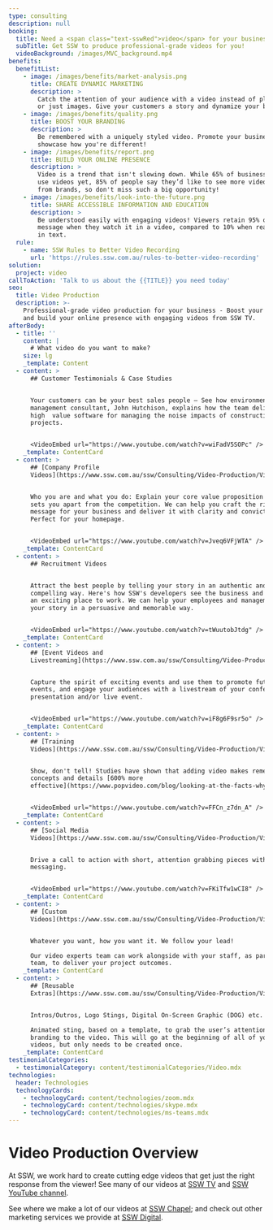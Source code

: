 ```yaml
---
type: consulting
description: null
booking:
  title: Need a <span class="text-sswRed">video</span> for your business?
  subTitle: Get SSW to produce professional-grade videos for you!
  videoBackground: /images/MVC_background.mp4
benefits:
  benefitList:
    - image: /images/benefits/market-analysis.png
      title: CREATE DYNAMIC MARKETING
      description: >
        Catch the attention of your audience with a video instead of plain text 
        or just images. Give your customers a story and dynamize your business.
    - image: /images/benefits/quality.png
      title: BOOST YOUR BRANDING
      description: >
        Be remembered with a uniquely styled video. Promote your business and 
        showcase how you're different!
    - image: /images/benefits/report.png
      title: BUILD YOUR ONLINE PRESENCE
      description: >
        Video is a trend that isn't slowing down. While 65% of business don't 
        use videos yet, 85% of people say they’d like to see more video content 
        from brands, so don't miss such a big opportunity!
    - image: /images/benefits/look-into-the-future.png
      title: SHARE ACCESSIBLE INFORMATION AND EDUCATION
      description: >
        Be understood easily with engaging videos! Viewers retain 95% of a 
        message when they watch it in a video, compared to 10% when reading  it
        in text.
  rule:
    - name: SSW Rules to Better Video Recording
      url: 'https://rules.ssw.com.au/rules-to-better-video-recording'
solution:
  project: video
callToAction: 'Talk to us about the {{TITLE}} you need today'
seo:
  title: Video Production
  description: >-
    Professional-grade video production for your business - Boost your branding
    and build your online presence with engaging videos from SSW TV.
afterBody:
  - title: ''
    content: |
      # What video do you want to make?
    size: lg
    _template: Content
  - content: >
      ## Customer Testimonials & Case Studies


      Your customers can be your best sales people – See how environmental 
      management consultant, John Hutchison, explains how the team delivered
      high  value software for managing the noise impacts of construction
      projects.


      <VideoEmbed url="https://www.youtube.com/watch?v=wiFadV5SOPc" />
    _template: ContentCard
  - content: >
      ## [Company Profile
      Videos](https://www.ssw.com.au/ssw/Consulting/Video-Production/Video-Production-Product-Services.aspx)


      Who you are and what you do: Explain your core value proposition and what 
      sets you apart from the competition. We can help you craft the right 
      message for your business and deliver it with clarity and conviction. 
      Perfect for your homepage.


      <VideoEmbed url="https://www.youtube.com/watch?v=Jveq6VFjWTA" />
    _template: ContentCard
  - content: >
      ## Recruitment Videos


      Attract the best people by telling your story in an authentic and 
      compelling way. Here's how SSW's developers see the business and why  it's
      an exciting place to work. We can help your employees and management  tell
      your story in a persuasive and memorable way.


      <VideoEmbed url="https://www.youtube.com/watch?v=tWuutobJtdg" />
    _template: ContentCard
  - content: >
      ## [Event Videos and
      Livestreaming](https://www.ssw.com.au/ssw/Consulting/Video-Production/Conference-Video-Recording.aspx)


      Capture the spirit of exciting events and use them to promote future 
      events, and engage your audiences with a livestream of your conference, 
      presentation and/or live event.


      <VideoEmbed url="https://www.youtube.com/watch?v=iF8g6F9sr5o" />
    _template: ContentCard
  - content: >
      ## [Training
      Videos](https://www.ssw.com.au/ssw/Consulting/Video-Production/Video-Production-Training.aspx)


      Show, don't tell! Studies have shown that adding video makes remembering 
      concepts and details [600% more
      effective](https://www.popvideo.com/blog/looking-at-the-facts-why-video-content-has-the-highest-retention-rate).


      <VideoEmbed url="https://www.youtube.com/watch?v=FFCn_z7dn_A" />
    _template: ContentCard
  - content: >
      ## [Social Media
      Videos](https://www.ssw.com.au/ssw/Consulting/Video-Production/Video-Production-Content-Marketing.aspx)


      Drive a call to action with short, attention grabbing pieces with clear 
      messaging.


      <VideoEmbed url="https://www.youtube.com/watch?v=FKiTfw1wCI8" />
    _template: ContentCard
  - content: >
      ## [Custom
      Videos](https://www.ssw.com.au/ssw/Consulting/Video-Production/Video-Production-Custom-Video.aspx)


      Whatever you want, how you want it. We follow your lead!

      Our video experts team can work alongside with your staff, as part of the 
      team, to deliver your project outcomes.
    _template: ContentCard
  - content: >
      ## [Reusable
      Extras](https://www.ssw.com.au/ssw/Consulting/Video-Production/Video-Production-Reusable-Extras.aspx)


      Intros/Outros, Logo Stings, Digital On-Screen Graphic (DOG) etc.

      Animated sting, based on a template, to grab the user’s attention and add 
      branding to the video. This will go at the beginning of all of your 
      videos, but only needs to be created once.
    _template: ContentCard
testimonialCategories:
  - testimonialCategory: content/testimonialCategories/Video.mdx
technologies:
  header: Technologies
  technologyCards:
    - technologyCard: content/technologies/zoom.mdx
    - technologyCard: content/technologies/skype.mdx
    - technologyCard: content/technologies/ms-teams.mdx
---
```


# Video Production Overview

At SSW, we work hard to create cutting edge videos that get just the right
response from the viewer! See many of our videos at [SSW TV](http://tv.ssw.com/)
and [SSW YouTube channel](https://www.youtube.com/c/sswtv).

See where we make a lot of our videos at [SSW Chapel](https://sswchapel.com.au/); and
check out other marketing services we provide at [SSW Digital](https://sswdigital.com.au/).

